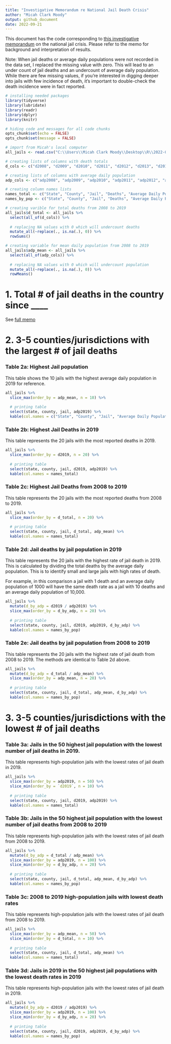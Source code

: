 ```yaml
---
title: "Investigative Memorandum re National Jail Death Crisis"
author: "Micah Clark Moody"
output: github_document
date: 2022-09-21
---
```


This document has the code corresponding to [this investigative memorandum](https://docs.google.com/document/d/1PwExEtuXhfnc-PM-9RGYx75Xs753CiVJZTHKCIE7_5E/edit#heading=h.1895lafuquc4) on the national jail crisis. Please refer to the memo for background and interpretation of results.

Note: When jail deaths or average daily populations were not recorded in the data set, I replaced the missing value with zero. This will lead to an under count of jail deaths and an undercount of average daily population. While there are few missing values, if you're interested in digging deeper into jails with few incidence of death, it's important to double-check the death incidence were in fact reported.

```r
# installing needed packages
library(tidyverse) 
library(lubridate)
library(readr)
library(dplyr)
library(knitr)

# hiding code and messages for all code chunks
opts_chunk$set(echo = FALSE)
opts_chunk$set(message = FALSE)

```

```r

# import from Micah's local computer
all_jails <- read.csv("C:\\Users\\Micah Clark Moody\\Desktop\\R\\2022-09 Natl Jail Crisis\\Allstatesinsurvey\\all_jails.csv")

# creating lists of columns with death totals
d_cols <- c("d2008", "d2009", "d2010", "d2011", "d2012", "d2013", "d2014", "d2015", "d2016", "d2017", "d2018", "d2019")

# creating lists of columns with average daily population 
adp_cols <- c("adp2008", "adp2009", "adp2010", "adp2011", "adp2012", "adp2013", "adp2014", "adp2015", "adp2016", "adp2017", "adp2018", "adp2019")

# creating column names lists
names_total <- c("State", "County", "Jail", "Deaths", "Average Daily Population")
names_by_pop <- c("State", "County", "Jail", "Deaths", "Average Daily Population", "Deaths per Average Daily Population")

# creating varible for total deaths from 2008 to 2019
all_jails$d_total <- all_jails %>%
  select(all_of(d_cols)) %>%
  
  # replacing NA values with 0 which will undercount deaths
  mutate_all(~replace(., is.na(.), 0)) %>%
  rowSums()

# creating variable for mean daily population from 2008 to 2019
all_jails$adp_mean <- all_jails %>%
  select(all_of(adp_cols)) %>%
  
  # replacing NA values with 0 which will undercount population
  mutate_all(~replace(., is.na(.), 0)) %>%
  rowMeans()

```

# 1. Total # of jail deaths in the country since ____

See [full memo](https://docs.google.com/document/d/1PwExEtuXhfnc-PM-9RGYx75Xs753CiVJZTHKCIE7_5E/edit#heading=h.1895lafuquc4)

# 2. 3-5 counties/jurisdictions with the largest # of jail deaths

### Table 2a: Highest Jail population

This table shows the 10 jails with the highest average daily population in 2019 for reference.

```r
all_jails %>%
  slice_max(order_by = adp_mean, n = 10) %>%
  
  # printing table
  select(state, county, jail, adp2019) %>%
  kable(col.names = c("State", "County", "Jail", "Average Daily Population"))

```

### Table 2b: Highest Jail Deaths in 2019

This table represents the 20 jails with the most reported deaths in 2019.

```r
all_jails %>%
  slice_max(order_by = d2019, n = 20) %>%
  
  # printing table
  select(state, county, jail, d2019, adp2019) %>%
  kable(col.names = names_total)

```

### Table 2c: Highest Jail Deaths from 2008 to 2019

This table represents the 20 jails with the most reported deaths from 2008 to 2019.

```r
all_jails %>%
  slice_max(order_by = d_total, n = 20) %>%
  
  # printing table
  select(state, county, jail, d_total, adp_mean) %>%
  kable(col.names = names_total)
```

### Table 2d: Jail deaths by jail population in 2019

This table represents the 20 jails with the highest rate of jail death in 2019. This is calculated by dividing the total deaths by the average daily population. This is to identify small and large jails with high rates of death. 

For example, in this comparison a jail with 1 death and an average daily population of 1000 will have the same death rate as a jail with 10 deaths and an average daily population of 10,000.

```r
all_jails %>%
  mutate(d_by_adp = d2019 / adp2019) %>%
  slice_max(order_by = d_by_adp, n = 20) %>%
  
  # printing table
  select(state, county, jail, d2019, adp2019, d_by_adp) %>%
  kable(col.names = names_by_pop)

```

### Table 2e: Jail deaths by jail population from 2008 to 2019

This table represents the 20 jails with the highest rate of jail death from 2008 to 2019. The methods are identical to Table 2d above.

```r
all_jails %>%
  mutate(d_by_adp = d_total / adp_mean) %>%
  slice_max(order_by = adp_mean, n = 20) %>%
  
  # printing table
  select(state, county, jail, d_total, adp_mean, d_by_adp) %>%
  kable(col.names = names_by_pop)

```

# 3. 3-5 counties/jurisdictions with the lowest # of jail deaths

### Table 3a: Jails in the 50 highest jail population with the lowest number of jail deaths in 2019.

This table represents high-population jails with the lowest rates of jail death in 2019.

```r
all_jails %>%
  slice_max(order_by = adp2019, n = 50) %>%
  slice_min(order_by = `d2019`, n = 10) %>%
  
  # printing table
  select(state, county, jail, d2019, adp2019) %>%
  kable(col.names = names_total)

```

### Table 3b: Jails in the 50 highest jail population with the lowest number of jail deaths from 2008 to 2019

This table represents high-population jails with the lowest rates of jail death from 2008 to 2019.

```r
all_jails %>%
  mutate(d_by_adp = d_total / adp_mean) %>%
  slice_max(order_by = adp2019, n = 100) %>%
  slice_min(order_by = d_by_adp, n = 20) %>%
  
  # printing table
  select(state, county, jail, d_total, adp_mean, d_by_adp) %>%
  kable(col.names = names_by_pop)
```

### Table 3c: 2008 to 2019 high-population jails with lowest death rates

This table represents high-population jails with the lowest rates of jail death from 2008 to 2019.

```r
all_jails %>%
  slice_max(order_by = adp_mean, n = 50) %>%
  slice_min(order_by = d_total, n = 10) %>%
  
  # printing table
  select(state, county, jail, d_total, adp_mean) %>%
  kable(col.names = names_total)
```

### Table 3d: Jails in 2019 in the 50 highest jail populations with the lowest death rates in 2019

This table represents high-population jails with the lowest rates of jail death in 2019.

```r
all_jails %>%
  mutate(d_by_adp = d2019 / adp2019) %>%
  slice_max(order_by = adp2019, n = 100) %>%
  slice_min(order_by = d_by_adp, n = 20) %>%
  
  # printing table
  select(state, county, jail, d2019, adp2019, d_by_adp) %>%
  kable(col.names = names_by_pop)

```
